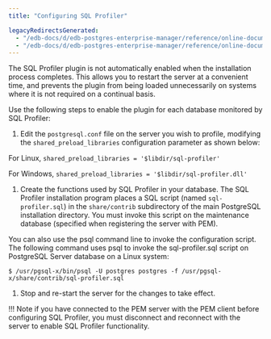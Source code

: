 ```yaml
---
title: "Configuring SQL Profiler"

legacyRedirectsGenerated:
  - "/edb-docs/d/edb-postgres-enterprise-manager/reference/online-documentation/8.0/sp_configuring_sql_profiler.html"
  - "/edb-docs/d/edb-postgres-enterprise-manager/reference/online-documentation/latest/sp_configuring_sql_profiler.html"
---
```


<div id="sp_configuring_sql_profiler" class="registered_link"></div>

The SQL Profiler plugin is not automatically enabled when the installation process completes. This allows you to restart the server at a convenient time, and prevents the plugin from being loaded unnecessarily on systems where it is not required on a continual basis.

Use the following steps to enable the plugin for each database monitored by SQL Profiler:

1.  Edit the `postgresql.conf` file on the server you wish to profile, modifying the `shared_preload_libraries` configuration parameter as shown below:

For Linux, `shared_preload_libraries = '$libdir/sql-profiler'`

For Windows, `shared_preload_libraries = '$libdir/sql-profiler.dll'`

1.  Create the functions used by SQL Profiler in your database. The SQL Profiler installation program places a SQL script (named `sql-profiler.sql`) in the `share/contrib` subdirectory of the main PostgreSQL installation directory. You must invoke this script on the maintenance database (specified when registering the server with PEM).

You can also use the psql command line to invoke the configuration script. The following command uses psql to invoke the sql-profiler.sql script on PostgreSQL Server database on a Linux system:

`$ /usr/pgsql-x/bin/psql -U postgres postgres -f /usr/pgsql-x/share/contrib/sql-profiler.sql`

1.  Stop and re-start the server for the changes to take effect.

!!! Note
    if you have connected to the PEM server with the PEM client before configuring SQL Profiler, you must disconnect and reconnect with the server to enable SQL Profiler functionality.
